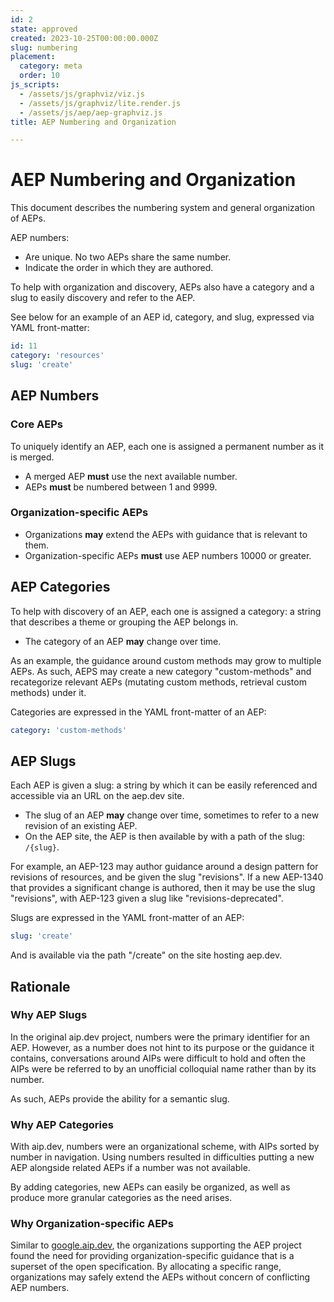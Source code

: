 ```yaml
---
id: 2
state: approved
created: 2023-10-25T00:00:00.000Z
slug: numbering
placement:
  category: meta
  order: 10
js_scripts:
  - /assets/js/graphviz/viz.js
  - /assets/js/graphviz/lite.render.js
  - /assets/js/aep/aep-graphviz.js
title: AEP Numbering and Organization

--- 
```


# AEP Numbering and Organization

This document describes the numbering system and general organization of AEPs.

AEP numbers:

- Are unique. No two AEPs share the same number.
- Indicate the order in which they are authored.

To help with organization and discovery, AEPs also have a category and a slug
to easily discovery and refer to the AEP.

See below for an example of an AEP id, category, and slug, expressed via YAML
front-matter:

```yaml
id: 11
category: 'resources'
slug: 'create'
```

## AEP Numbers

### Core AEPs

To uniquely identify an AEP, each one is assigned a permanent number as it is
merged.

- A merged AEP <b class="text-red-700">must</b> use the next available number.
- AEPs <b class="text-red-700">must</b> be numbered between 1 and 9999.

### Organization-specific AEPs

- Organizations <b class="text-green-700">may</b> extend the AEPs with guidance that is relevant to them.
- Organization-specific AEPs <b class="text-red-700">must</b> use AEP numbers 10000 or greater.

## AEP Categories

To help with discovery of an AEP, each one is assigned a category: a string
that describes a theme or grouping the AEP belongs in.

- The category of an AEP <b class="text-green-700">may</b> change over time.

As an example, the guidance around custom methods may grow to multiple AEPs. As
such, AEPS may create a new category "custom-methods" and recategorize relevant
AEPs (mutating custom methods, retrieval custom methods) under it.

Categories are expressed in the YAML front-matter of an AEP:

```yaml
category: 'custom-methods'
```

## AEP Slugs

Each AEP is given a slug: a string by which it can be easily referenced and
accessible via an URL on the aep.dev site.

- The slug of an AEP <b class="text-green-700">may</b> change over time, sometimes to refer to a new
  revision of an existing AEP.
- On the AEP site, the AEP is then available by with a path of the slug:
  `/{slug}`.

For example, an AEP-123 may author guidance around a design pattern for
revisions of resources, and be given the slug "revisions". If a new AEP-1340
that provides a significant change is authored, then it may be use the slug
"revisions", with AEP-123 given a slug like "revisions-deprecated".

Slugs are expressed in the YAML front-matter of an AEP:

```yaml
slug: 'create'
```

And is available via the path "/create" on the site hosting aep.dev.

## Rationale

### Why AEP Slugs

In the original aip.dev project, numbers were the primary identifier for an
AEP. However, as a number does not hint to its purpose or the guidance it
contains, conversations around AIPs were difficult to hold and often the AIPs
were be referred to by an unofficial colloquial name rather than by its number.

As such, AEPs provide the ability for a semantic slug.

### Why AEP Categories

With aip.dev, numbers were an organizational scheme, with AIPs sorted by number
in navigation. Using numbers resulted in difficulties putting a new AEP
alongside related AEPs if a number was not available.

By adding categories, new AEPs can easily be organized, as well as produce more
granular categories as the need arises.

### Why Organization-specific AEPs

Similar to [google.aip.dev](google.aip.dev), the organizations supporting the
AEP project found the need for providing organization-specific guidance that is
a superset of the open specification. By allocating a specific range,
organizations may safely extend the AEPs without concern of conflicting AEP
numbers.
